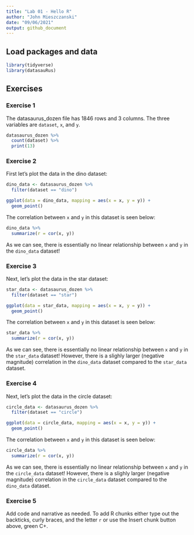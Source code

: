 ```yaml
---
title: "Lab 01 - Hello R"
author: "John Mieszczanski"
date: "09/06/2021"
output: github_document
---
```


## Load packages and data

```r
library(tidyverse) 
library(datasauRus)
```

## Exercises

### Exercise 1

The datasaurus_dozen file has 1846 rows and 3 columns. The three variables are `dataset`, `x`, and `y`.
```r
datasaurus_dozen %>%
  count(dataset) %>%
  print(13)
```

### Exercise 2

First let's plot the data in the dino dataset:

```r
dino_data <- datasaurus_dozen %>% 
  filter(dataset == "dino")

ggplot(data = dino_data, mapping = aes(x = x, y = y)) +
  geom_point()
```

The correlation between `x` and `y` in this dataset is seen below:

```r
dino_data %>%
  summarize(r = cor(x, y))
```
As we can see, there is essentially no linear relationship between `x` and `y` in the `dino_data` dataset!

### Exercise 3

Next, let's plot the data in the star dataset:

```r
star_data <- datasaurus_dozen %>% 
  filter(dataset == "star")

ggplot(data = star_data, mapping = aes(x = x, y = y)) +
  geom_point()
```

The correlation between `x` and `y` in this dataset is seen below:

```r
star_data %>%
  summarize(r = cor(x, y))
```

As we can see, there is essentially no linear relationship between `x` and `y` in the `star_data` dataset! However, there is a slighly larger (negative magnitude) correlation in the `dino_data` dataset compared to the `star_data` dataset.

### Exercise 4

Next, let's plot the data in the circle dataset:

```r
circle_data <- datasaurus_dozen %>% 
  filter(dataset == "circle")

ggplot(data = circle_data, mapping = aes(x = x, y = y)) +
  geom_point()
```

The correlation between `x` and `y` in this dataset is seen below:

```r
circle_data %>%
  summarize(r = cor(x, y))
```

As we can see, there is essentially no linear relationship between `x` and `y` in the `circle_data` dataset! However, there is a slighly larger (negative magnitude) correlation in the `circle_data` dataset compared to the `dino_data` dataset.

### Exercise 5

Add code and narrative as needed.
To add R chunks either type out the backticks, curly braces, and the letter `r` or use the Insert chunk button above, green C+.
